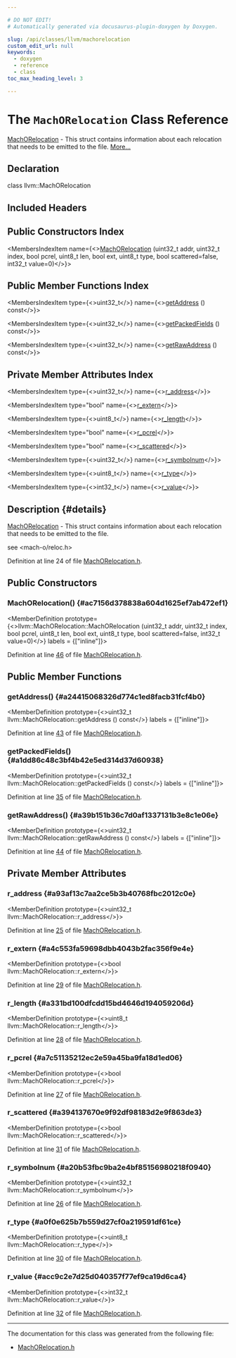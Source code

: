 ```yaml
---

# DO NOT EDIT!
# Automatically generated via docusaurus-plugin-doxygen by Doxygen.

slug: /api/classes/llvm/machorelocation
custom_edit_url: null
keywords:
  - doxygen
  - reference
  - class
toc_max_heading_level: 3

---
```





# The `MachORelocation` Class Reference

<DoxygenPage pluginConfig={pluginConfig}>

<a href="/docs/api/classes/llvm/machorelocation">MachORelocation</a> - This struct contains information about each relocation that needs to be emitted to the file. <a href="#details">More...</a>

## Declaration

<CodeBlock>class llvm::MachORelocation</CodeBlock>

## Included Headers

<IncludesList>
<IncludesListItem
  filePath="llvm/CodeGen/MachORelocation.h"
  permalink="/docs/api/files/include/include/llvm/include/llvm/codegen/machorelocation-h"
  isLocal="true" />
</IncludesList>

## Public Constructors Index

<MembersIndex>

<MembersIndexItem
  name={<><a href="#ac7156d378838a604d1625ef7ab472ef1">MachORelocation</a> (uint32&#95;t addr, uint32&#95;t index, bool pcrel, uint8&#95;t len, bool ext, uint8&#95;t type, bool scattered=false, int32&#95;t value=0)</>}>
</MembersIndexItem>

</MembersIndex>

## Public Member Functions Index

<MembersIndex>

<MembersIndexItem
  type={<>uint32&#95;t</>}
  name={<><a href="#a24415068326d774c1ed8facb31fcf4b0">getAddress</a> () const</>}>
</MembersIndexItem>

<MembersIndexItem
  type={<>uint32&#95;t</>}
  name={<><a href="#a1dd86c48c3bf4b42e5ed314d37d60938">getPackedFields</a> () const</>}>
</MembersIndexItem>

<MembersIndexItem
  type={<>uint32&#95;t</>}
  name={<><a href="#a39b151b36c7d0af1337131b3e8c1e06e">getRawAddress</a> () const</>}>
</MembersIndexItem>

</MembersIndex>

## Private Member Attributes Index

<MembersIndex>

<MembersIndexItem
  type={<>uint32&#95;t</>}
  name={<><a href="#a93af13c7aa2ce5b3b40768fbc2012c0e">r&#95;address</a></>}>
</MembersIndexItem>

<MembersIndexItem
  type="bool"
  name={<><a href="#a4c553fa59698dbb4043b2fac356f9e4e">r&#95;extern</a></>}>
</MembersIndexItem>

<MembersIndexItem
  type={<>uint8&#95;t</>}
  name={<><a href="#a331bd100dfcdd15bd4646d194059206d">r&#95;length</a></>}>
</MembersIndexItem>

<MembersIndexItem
  type="bool"
  name={<><a href="#a7c51135212ec2e59a45ba9fa18d1ed06">r&#95;pcrel</a></>}>
</MembersIndexItem>

<MembersIndexItem
  type="bool"
  name={<><a href="#a394137670e9f92df98183d2e9f863de3">r&#95;scattered</a></>}>
</MembersIndexItem>

<MembersIndexItem
  type={<>uint32&#95;t</>}
  name={<><a href="#a20b53fbc9ba2e4bf85156980218f0940">r&#95;symbolnum</a></>}>
</MembersIndexItem>

<MembersIndexItem
  type={<>uint8&#95;t</>}
  name={<><a href="#a0f0e625b7b559d27cf0a219591df61ce">r&#95;type</a></>}>
</MembersIndexItem>

<MembersIndexItem
  type={<>int32&#95;t</>}
  name={<><a href="#acc9c2e7d25d040357f77ef9ca19d6ca4">r&#95;value</a></>}>
</MembersIndexItem>

</MembersIndex>

## Description {#details}

<a href="/docs/api/classes/llvm/machorelocation">MachORelocation</a> - This struct contains information about each relocation that needs to be emitted to the file.

see &lt;mach-o/reloc.h&gt;

Definition at line 24 of file <a href="/docs/api/files/include/include/llvm/include/llvm/codegen/machorelocation-h">MachORelocation.h</a>.

<SectionDefinition>

## Public Constructors

### MachORelocation() {#ac7156d378838a604d1625ef7ab472ef1}

<MemberDefinition
  prototype={<>llvm::MachORelocation::MachORelocation (uint32&#95;t addr, uint32&#95;t index, bool pcrel, uint8&#95;t len, bool ext, uint8&#95;t type, bool scattered=false, int32&#95;t value=0)</>}
  labels = {["inline"]}>

Definition at line <a href="/docs/api/files/include/include/llvm/include/llvm/codegen/machorelocation-h/#l00046">46</a> of file <a href="/docs/api/files/include/include/llvm/include/llvm/codegen/machorelocation-h">MachORelocation.h</a>.
</MemberDefinition>

</SectionDefinition>

<SectionDefinition>

## Public Member Functions

### getAddress() {#a24415068326d774c1ed8facb31fcf4b0}

<MemberDefinition
  prototype={<>uint32&#95;t llvm::MachORelocation::getAddress () const</>}
  labels = {["inline"]}>

Definition at line <a href="/docs/api/files/include/include/llvm/include/llvm/codegen/machorelocation-h/#l00043">43</a> of file <a href="/docs/api/files/include/include/llvm/include/llvm/codegen/machorelocation-h">MachORelocation.h</a>.
</MemberDefinition>

### getPackedFields() {#a1dd86c48c3bf4b42e5ed314d37d60938}

<MemberDefinition
  prototype={<>uint32&#95;t llvm::MachORelocation::getPackedFields () const</>}
  labels = {["inline"]}>

Definition at line <a href="/docs/api/files/include/include/llvm/include/llvm/codegen/machorelocation-h/#l00035">35</a> of file <a href="/docs/api/files/include/include/llvm/include/llvm/codegen/machorelocation-h">MachORelocation.h</a>.
</MemberDefinition>

### getRawAddress() {#a39b151b36c7d0af1337131b3e8c1e06e}

<MemberDefinition
  prototype={<>uint32&#95;t llvm::MachORelocation::getRawAddress () const</>}
  labels = {["inline"]}>

Definition at line <a href="/docs/api/files/include/include/llvm/include/llvm/codegen/machorelocation-h/#l00044">44</a> of file <a href="/docs/api/files/include/include/llvm/include/llvm/codegen/machorelocation-h">MachORelocation.h</a>.
</MemberDefinition>

</SectionDefinition>

<SectionDefinition>

## Private Member Attributes

### r&#95;address {#a93af13c7aa2ce5b3b40768fbc2012c0e}

<MemberDefinition
  prototype={<>uint32&#95;t llvm::MachORelocation::r&#95;address</>}>

Definition at line <a href="/docs/api/files/include/include/llvm/include/llvm/codegen/machorelocation-h/#l00025">25</a> of file <a href="/docs/api/files/include/include/llvm/include/llvm/codegen/machorelocation-h">MachORelocation.h</a>.
</MemberDefinition>

### r&#95;extern {#a4c553fa59698dbb4043b2fac356f9e4e}

<MemberDefinition
  prototype={<>bool llvm::MachORelocation::r&#95;extern</>}>

Definition at line <a href="/docs/api/files/include/include/llvm/include/llvm/codegen/machorelocation-h/#l00029">29</a> of file <a href="/docs/api/files/include/include/llvm/include/llvm/codegen/machorelocation-h">MachORelocation.h</a>.
</MemberDefinition>

### r&#95;length {#a331bd100dfcdd15bd4646d194059206d}

<MemberDefinition
  prototype={<>uint8&#95;t llvm::MachORelocation::r&#95;length</>}>

Definition at line <a href="/docs/api/files/include/include/llvm/include/llvm/codegen/machorelocation-h/#l00028">28</a> of file <a href="/docs/api/files/include/include/llvm/include/llvm/codegen/machorelocation-h">MachORelocation.h</a>.
</MemberDefinition>

### r&#95;pcrel {#a7c51135212ec2e59a45ba9fa18d1ed06}

<MemberDefinition
  prototype={<>bool llvm::MachORelocation::r&#95;pcrel</>}>

Definition at line <a href="/docs/api/files/include/include/llvm/include/llvm/codegen/machorelocation-h/#l00027">27</a> of file <a href="/docs/api/files/include/include/llvm/include/llvm/codegen/machorelocation-h">MachORelocation.h</a>.
</MemberDefinition>

### r&#95;scattered {#a394137670e9f92df98183d2e9f863de3}

<MemberDefinition
  prototype={<>bool llvm::MachORelocation::r&#95;scattered</>}>

Definition at line <a href="/docs/api/files/include/include/llvm/include/llvm/codegen/machorelocation-h/#l00031">31</a> of file <a href="/docs/api/files/include/include/llvm/include/llvm/codegen/machorelocation-h">MachORelocation.h</a>.
</MemberDefinition>

### r&#95;symbolnum {#a20b53fbc9ba2e4bf85156980218f0940}

<MemberDefinition
  prototype={<>uint32&#95;t llvm::MachORelocation::r&#95;symbolnum</>}>

Definition at line <a href="/docs/api/files/include/include/llvm/include/llvm/codegen/machorelocation-h/#l00026">26</a> of file <a href="/docs/api/files/include/include/llvm/include/llvm/codegen/machorelocation-h">MachORelocation.h</a>.
</MemberDefinition>

### r&#95;type {#a0f0e625b7b559d27cf0a219591df61ce}

<MemberDefinition
  prototype={<>uint8&#95;t llvm::MachORelocation::r&#95;type</>}>

Definition at line <a href="/docs/api/files/include/include/llvm/include/llvm/codegen/machorelocation-h/#l00030">30</a> of file <a href="/docs/api/files/include/include/llvm/include/llvm/codegen/machorelocation-h">MachORelocation.h</a>.
</MemberDefinition>

### r&#95;value {#acc9c2e7d25d040357f77ef9ca19d6ca4}

<MemberDefinition
  prototype={<>int32&#95;t llvm::MachORelocation::r&#95;value</>}>

Definition at line <a href="/docs/api/files/include/include/llvm/include/llvm/codegen/machorelocation-h/#l00032">32</a> of file <a href="/docs/api/files/include/include/llvm/include/llvm/codegen/machorelocation-h">MachORelocation.h</a>.
</MemberDefinition>

</SectionDefinition>

<hr/>

The documentation for this class was generated from the following file:

<ul>
<li><a href="/docs/api/files/include/include/llvm/include/llvm/codegen/machorelocation-h">MachORelocation.h</a></li>
</ul>

</DoxygenPage>
